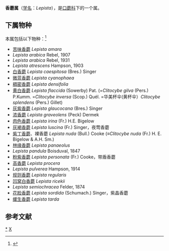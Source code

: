 {{Automatic Taxobox
| taxon = Lepista
| authority = (Fr.) W.G.Sm.
| image = Roodbruine schijnridderzwammen (Lepista flaccida). 22-01-2021 (d.j.b.) 01.jpg
| image_caption = 黄白香蘑
}}

'''香蘑属'''（[[学名|学名]]：''Lepista''），是[[口蘑科|口蘑科]]下的一个属。

==下属物种==
本属包括以下物种：<ref>{{cite web |title=Lepista (Fr.) W.G.Sm. |url=https://www.gbif.org/species/2532282 |website=GBIF}}</ref>
* [[苦味香蘑|苦味香蘑]] ''Lepista amara''
* ''Lepista arabica'' Rebel, 1907
* ''Lepista arabica'' Rebel, 1931
* ''Lepista atrescens'' Hampson, 1903
* [[白香蘑|白香蘑]] ''Lepista caespitosa'' (Bres.) Singer 
* [[微蓝香蘑|微蓝香蘑]] ''Lepista cyanophaea''
* [[稠密香蘑|稠密香蘑]] ''Lepista densifolia''
* [[黄白香蘑|黄白香蘑]] ''Lepista flaccida'' (Sowerby) Pat. (=''Clitocybe gilva'' (Pers.) P.Kumm. =''Clitocybe inversa'' (Scop.) Quél. =华美杯伞(黄杯伞）''Clitocybe splendens'' (Pers.) Gillet) 
* [[灰紫香蘑|灰紫香蘑]] ''Lepista glaucocana'' (Bres.) Singer 
* [[浓香蘑|浓香蘑]] ''Lepista graveolens'' (Peck) Dermek 
* [[肉色香蘑|肉色香蘑]] ''Lepista irina'' (Fr.) H.E. Bigelow 
* [[灰褐香蘑|灰褐香蘑]] ''Lepista luscina'' (Fr.) Singer，夜莺香蘑
* [[紫丁香蘑|紫丁香蘑]]、裸香蘑 ''Lepista nuda'' (Bull.) Cooke (≡''Clitocybe nuda'' (Fr.) H. E. Bigelow & A.H. Sm.) 
* [[林缘香蘑|林缘香蘑]] ''Lepista panaeolus''
* ''Lepista pandula'' Boisduval, 1847
* [[粉紫香蘑|粉紫香蘑]] ''Lepista personata'' (Fr.) Cooke，带盾香蘑
* [[高香蘑|高香蘑]] ''Lepista procera''
* ''Lepista pulverea'' Hampson, 1914
* [[规则香蘑|规则香蘑]] ''Lepista regularis''
* [[凹窝白香蘑|凹窝白香蘑]] ''Lepista ricekii''
* ''Lepista semiochracea'' Felder, 1874
* [[花脸香蘑|花脸香蘑]] ''Lepista sordida'' (Schumach.) Singer，紫晶香蘑
* [[缓生香蘑|缓生香蘑]] ''Lepista tarda''

==参考文献==
{{reflist}}

{{taxonbar}}
[[Category:_香蘑属|*]]
[[Category:_口蘑科|X]]